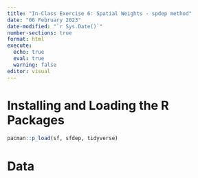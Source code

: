```yaml
---
title: "In-Class Exercise 6: Spatial Weights - spdep method"
date: "06 February 2023"
date-modified: "`r Sys.Date()`"
number-sections: true
format: html
execute: 
  echo: true
  eval: true
  warning: false
editor: visual
---
```


# Installing and Loading the R Packages

```r
pacman::p_load(sf, sfdep, tidyverse)
```

# Data
